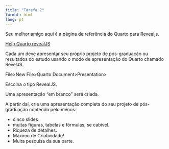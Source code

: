 ```yaml
---
title: "Tarefa 2"
format: html
lang: pt
---
```


:::{.callout-warning}
Seu melhor amigo aqui é a página de referência do Quarto para Revealjs.

[Help Quarto revealJS](https://quarto.org/docs/presentations/revealjs/#overview)
:::

Cada um deve apresentar seu próprio projeto de pós-graduação ou resultados do estudo usando o modo de apresentação do Quarto chamado RevelJS.

File>New File>Quarto Document>Presentation>

Escolha o tipo RevealJS.

Uma apresentação "em branco" será criada.

A partir daí, crie uma apresentação completa do seu projeto de pós-graduação contendo pelo menos:

- cinco slides
- muitas figuras, tabelas e fórmulas, se cabível.
- Riqueza de detalhes.
- Máximo de Criatividade!
- Muita pesquisa da sua parte.


